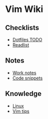 = Vim Wiki =

== Checklists ==
* [[Dotfiles TODO]]
* [[Readlist]]

== Notes ==
* [[Work notes]]
* [[Code snippets]]

== Knowledge ==
* [[Linux]]
* [[Vim tips]]

